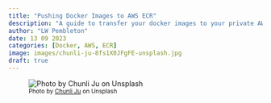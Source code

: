 ```yaml
---
title: "Pushing Docker Images to AWS ECR"
description: "A guide to transfer your docker images to your private AWS container repository"
author: "LW Pembleton"
date: 13 09 2023
categories: [Docker, AWS, ECR]
image: images/chunli-ju-8fs1X0JFgFE-unsplash.jpg
draft: true
---
```


![~Photo by [Chunli Ju](https://unsplash.com/@chunlea) on Unsplash~](images/chunli-ju-8fs1X0JFgFE-unsplash.jpg)



